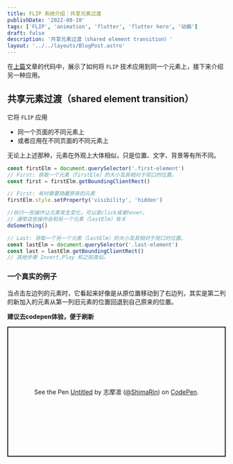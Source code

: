 ```yaml
---
title: FLIP 系统介绍：共享元素过渡
publishDate: '2022-08-10'
tags: ['FLIP', 'animation', 'flutter', 'flutter hero', '动画']
draft: false
description: '共享元素过渡（shared element transition）'
layout: '../../layouts/BlogPost.astro'
---
```


在[上篇](./what-is-FLIP)文章的代码中，展示了如何将 `FLIP` 技术应用到同一个元素上，接下来介绍另一种应用。



## 共享元素过渡（shared element transition）

它将 `FLIP` 应用
- 同一个页面的不同元素上
- 或者应用在不同页面的不同元素上

无论上上述那种，元素在外观上大体相似，只是位置、文字、背景等有所不同。

```javascript
const firstElm = document.querySelector('.first-element')
// First: 获取一个元素（firstElm）的大小及其相对于视口的位置。
const first = firstElm.getBoundingClientRect()

// First: 有时需要隐藏原来的元素
firstElm.style.setProperty('visibility', 'hidden')

//执行一些操作让元素发生变化，可以是click或者hover。
// 通常这些操作会和另一个元素（lastElm）有关
doSomething()

// Last: 获取一个另一个元素（lastElm）的大小及其相对于视口的位置。
const lastElm = document.querySelector('.last-element')
const last = lastElm.getBoundingClientRect()
// 其他步骤 Invert,Play 和之前类似。
```
### 一个真实的例子

当点击左边列的元素时，它看起来好像是从原位置移动到了右边列，其实是第二列的新加入的元素从第一列旧元素的位置回退到自己原来的位置。

**建议去codepen体验，便于刷新**

<section class="no-prose">
<p class="codepen" data-height="400" data-theme-id="light" data-default-tab="js,result" data-slug-hash="NWYBYbQ" data-preview="true" data-user="ShimaRin" style="height: 300px; box-sizing: border-box; display: flex; align-items: center; justify-content: center; border: 2px solid; margin: 1em 0; padding: 1em;">
  <span>See the Pen <a href="https://codepen.io/ShimaRin/pen/NWYBYbQ">
  Untitled</a> by 志摩凛 (<a href="https://codepen.io/ShimaRin">@ShimaRin</a>)
  on <a href="https://codepen.io">CodePen</a>.</span>
</p>
<script async is:inline src="https://cpwebassets.codepen.io/assets/embed/ei.js"></script>
</section>
